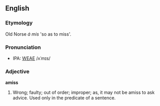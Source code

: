 ==English==

===Etymology===
Old Norse ''á mis'' 'so as to miss'.

===Pronunciation===
*IPA: [[WEAE]] /ʌˈmɪs/

===Adjective===
'''amiss'''
# Wrong; faulty; out of order; improper; as, it may not be amiss to ask advice.  Used only in the predicate of a sentence.
<!-- material copied from Webster's Revised Unabridged Dictionary (1913) ((excluding the etymology)) -->